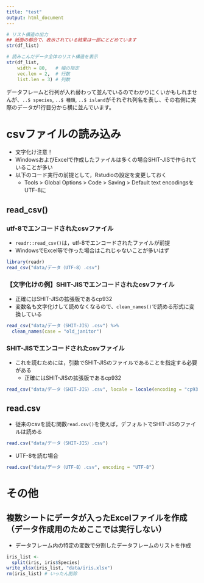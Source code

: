 ```yaml
---
title: "test"
output: html_document
---
```



```r
# リスト構造の出力
## 紙面の都合で、表示されている結果は一部にとどめています
str(df_list)
```

```r
# 読みこんだデータ全体のリスト構造を表示
str(df_list,
    width = 80,   # 幅の指定
    vec.len = 2,  # 行数
    list.len = 3) # 列数
```

データフレームと行列が入れ替わって並んでいるのでわかりにくいかもしれませんが、`..$ species`, `..$ 種類`, `..$ island`がそれぞれ列名を表し、その右側に実際のデータが1行目分から横に並んでいます。




# csvファイルの読み込み

* 文字化け注意！
* WindowsおよびExcelで作成したファイルは多くの場合SHIT-JISで作られていることが多い
* 以下のコード実行の前提として，Rstudioの設定を変更しておく
  + Tools > Global Options > Code > Saving > Default text encodingsをUTF-8に

## read_csv()
### utf-8でエンコードされたcsvファイル

* `readr::read_csv()`は，utf-8でエンコードされたファイルが前提
* WindowsでExcel等で作った場合はこれじゃないことが多いはず

```r
library(readr)
read_csv("data/データ（UTF-8）.csv")
```



### 【文字化けの例】SHIT-JISでエンコードされたcsvファイル

* 正確にはSHIT-JISの拡張版であるcp932
* 変数名も文字化けして読めなくなるので、`clean_names()`で読める形式に変換している

```r
read_csv("data/データ（SHIT-JIS）.csv") %>% 
  clean_names(case = "old_janitor")
```

### SHIT-JISでエンコードされたcsvファイル

* これを読むためには，引数でSHIT-JISのファイルであることを指定する必要がある
  + 正確にはSHIT-JISの拡張版であるcp932


```r
read_csv("data/データ（SHIT-JIS）.csv", locale = locale(encoding = "cp932") )
```

## read.csv

* 従来のcsvを読む関数`read.csv()`を使えば，デフォルトでSHIT-JISのファイルは読める

```r
read.csv("data/データ（SHIT-JIS）.csv")
```

* UTF-8を読む場合

```r
read.csv("data/データ（UTF-8）.csv", encoding = "UTF-8")
```



# その他
## 複数シートにデータが入ったExcelファイルを作成（データ作成用のためここでは実行しない）

* データフレーム内の特定の変数で分割したデータフレームのリストを作成

```r
iris_list <- 
  split(iris, iris$Species)
write_xlsx(iris_list, "data/iris.xlsx")
rm(iris_list) # いったん削除
```